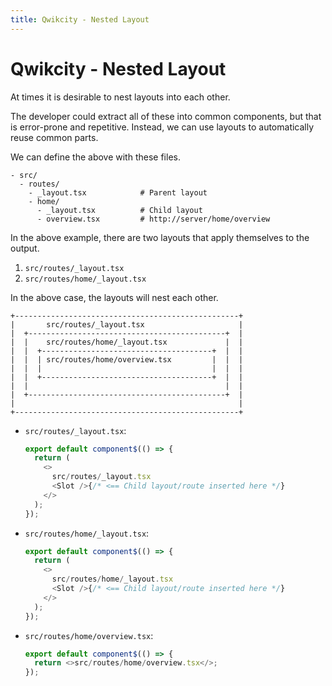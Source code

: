 ```yaml
---
title: Qwikcity - Nested Layout
---
```


# Qwikcity - Nested Layout

At times it is desirable to nest layouts into each other.

The developer could extract all of these into common components, but that is error-prone and repetitive. Instead, we can use layouts to automatically reuse common parts.


We can define the above with these files.
```
- src/
  - routes/
    - _layout.tsx            # Parent layout
    - home/
      - _layout.tsx          # Child layout
      - overview.tsx         # http://server/home/overview
```

In the above example, there are two layouts that apply themselves to the output. 
1. `src/routes/_layout.tsx`
2. `src/routes/home/_layout.tsx`

In the above case, the layouts will nest each other.

```
+--------------------------------------------------+
|       src/routes/_layout.tsx                     |
|  +--------------------------------------------+  |
|  |    src/routes/home/_layout.tsx             |  | 
|  |  +--------------------------------------+  |  |
|  |  | src/routes/home/overview.tsx         |  |  |
|  |  |                                      |  |  |
|  |  +--------------------------------------+  |  |
|  |                                            |  |
|  +--------------------------------------------+  |
|                                                  |
+--------------------------------------------------+
```

- `src/routes/_layout.tsx`:
  ```typescript
  export default component$(() => {
    return (
      <>
        src/routes/_layout.tsx
        <Slot />{/* <== Child layout/route inserted here */}
      </>
    );
  });
  ```
- `src/routes/home/_layout.tsx`:
  ```typescript
  export default component$(() => {
    return (
      <>
        src/routes/home/_layout.tsx
        <Slot />{/* <== Child layout/route inserted here */}
      </>
    );
  });
  ```
- `src/routes/home/overview.tsx`:
  ```typescript
  export default component$(() => {
    return <>src/routes/home/overview.tsx</>;
  });
  ```

